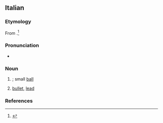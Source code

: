 ==Italian==

===Etymology===
From {{m|it|palla|gloss=ball}}.<ref>{{R:it:Trec}}</ref>

===Pronunciation===
* {{it-IPA|pallòttola}}

===Noun===
{{it-noun|f}}

# {{diminutive of|it|palla}}; small [[ball]] {{gloss|of paper etc}}
#: {{syn|it|pallina}}
# {{lb|it|firearms}} [[bullet]], [[lead]]
#: {{syn|it|proiettile|pallino|colpo|cartuccia|pallettone|munizione}}
#: {{uxi|it|'''pallottola''' vagante|stray '''bullet'''}}

===References===
<references/>